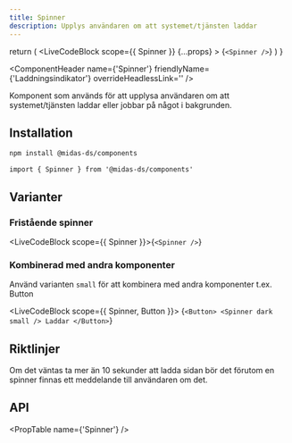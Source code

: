 ```yaml
---
title: Spinner
description: Upplys användaren om att systemet/tjänsten laddar
---
```



  return (
    <LiveCodeBlock
      scope={{ Spinner }}
      {...props}
    >
      {`<Spinner />`}
    </LiveCodeBlock>
  )
}

<ComponentHeader
  name={'Spinner'}
  friendlyName={'Laddningsindikator'}
  overrideHeadlessLink=''
/>

Komponent som används för att upplysa användaren om att systemet/tjänsten laddar eller jobbar på något i bakgrunden.

<Example hideCode />

## Installation

```bash npm2yarn
npm install @midas-ds/components
```

```tsx
import { Spinner } from '@midas-ds/components'
```

<Example hideExample />

## Varianter

### Fristående spinner

<LiveCodeBlock scope={{ Spinner }}>{`<Spinner />`}</LiveCodeBlock>

### Kombinerad med andra komponenter

Använd varianten `small` för att kombinera med andra komponenter t.ex. Button

<LiveCodeBlock scope={{ Spinner, Button }}>
  {`<Button>
  <Spinner
    dark
    small
  />
  Laddar
</Button>`}
</LiveCodeBlock>

## Riktlinjer

Om det väntas ta mer än 10 sekunder att ladda sidan bör det förutom en spinner finnas ett meddelande till användaren om det.

## API

<PropTable name={'Spinner'} />
